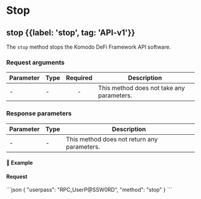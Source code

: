 
# Stop

## stop {{label: 'stop', tag: 'API-v1'}}

The `stop` method stops the Komodo DeFi Framework API software.

### Request arguments

| Parameter | Type | Required | Description                               |
| --------- | ---- | :------: | ----------------------------------------- |
| -         | -    |     -    | This method does not take any parameters. |

### Response parameters

| Parameter | Type | Description                                 |
| --------- | ---- | ------------------------------------------- |
| -         | -    | This method does not return any parameters. |

#### 📌 Example

#### Request

<CodeGroup title="show_priv_key" tag="POST" label="show_priv_key" mm2MethodDecorate="true">
  ```json
  {
    "userpass": "RPC_UserP@SSW0RD",
    "method": "stop"
  }
  ```
</CodeGroup>
